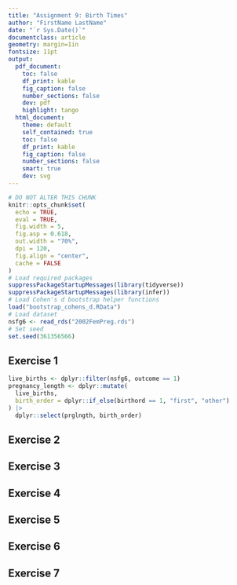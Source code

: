 ```yaml
---
title: "Assignment 9: Birth Times"
author: "FirstName LastName"
date: "`r Sys.Date()`"
documentclass: article
geometry: margin=1in
fontsize: 11pt
output:
  pdf_document:
    toc: false
    df_print: kable
    fig_caption: false
    number_sections: false
    dev: pdf
    highlight: tango
  html_document:
    theme: default
    self_contained: true
    toc: false
    df_print: kable
    fig_caption: false
    number_sections: false
    smart: true
    dev: svg
---
```


```r
# DO NOT ALTER THIS CHUNK
knitr::opts_chunk$set(
  echo = TRUE,
  eval = TRUE,
  fig.width = 5,
  fig.asp = 0.618,
  out.width = "70%",
  dpi = 120,
  fig.align = "center",
  cache = FALSE
)
# Load required packages
suppressPackageStartupMessages(library(tidyverse))
suppressPackageStartupMessages(library(infer))
# Load Cohen's d bootstrap helper functions
load("bootstrap_cohens_d.RData")
# Load dataset
nsfg6 <- read_rds("2002FemPreg.rds")
# Set seed
set.seed(361356566)
```
## Exercise 1
```r
live_births <- dplyr::filter(nsfg6, outcome == 1)
pregnancy_length <- dplyr::mutate(
  live_births,
  birth_order = dplyr::if_else(birthord == 1, "first", "other")
) |>
  dplyr::select(prglngth, birth_order)
```

## Exercise 2




## Exercise 3




## Exercise 4




## Exercise 5




## Exercise 6




## Exercise 7